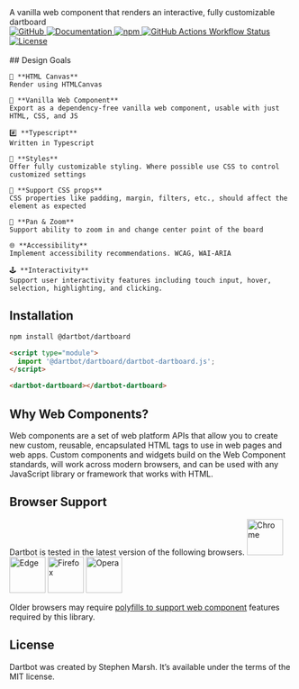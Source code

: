 
<Meta title="Introduction" name="ToC" />
<Title>Introduction</Title>
<Subtitle>A vanilla web component that renders an interactive, fully customizable dartboard</Subtitle>

<div>
  <a href="https://github.com/dartbotapp/dartboard" rel="noopener noreferrer" target="_blank">
    <img src="https://img.shields.io/badge/GitHub-Code-232323.svg?style=flat&amp;logo=github&amp;logoColor=white" alt="GitHub" />
  </a>
  <a href="https://docs.dartbot.com" rel="noopener noreferrer" target="_blank">
    <img src="https://img.shields.io/badge/Docs-Website-232323.svg?style=flat" alt="Documentation" />
  </a>
  <a href="https://www.npmjs.com/package/@dartbot/dartboard" rel="noopener noreferrer" target="_blank">
    <img src="https://img.shields.io/npm/dw/@dartbot/dartboard?label=npm&amp;style=flat" alt="npm" />
  </a>
  <a href="https://github.com/dartbotapp/dartboard/actions/workflows/publish.yml" rel="noopener noreferrer" target="_blank">
    <img src="https://img.shields.io/github/actions/workflow/status/dartbotapp/dartboard/publish.yml" alt="GitHub Actions Workflow Status" />
  </a>
  <a href="https://github.com/dartbotapp/dartboard/blob/main/LICENSE" rel="noopener noreferrer" target="_blank">
    <img src="https://img.shields.io/badge/license-MIT-232323.svg?style=flat" alt="License" />
  </a>
</div>

<style>
{`
  #intro-goals {
    display: flex;
    flex-direction: row;

    & > div {
      flex-basis: 0;
      flex-grow: 1;
    }
  }
`}
</style>

<div id="intro-goals">
  <div style={{ 'paddingRight': '4em '}}>
    <br />
    ## Design Goals

    🎨 **HTML Canvas**
    Render using HTMLCanvas

    🍦 **Vanilla Web Component**
    Export as a dependency-free vanilla web component, usable with just HTML, CSS, and JS

    #️⃣ **Typescript**
    Written in Typescript

    🌈 **Styles**
    Offer fully customizable styling. Where possible use CSS to control customized settings

    🧾 **Support CSS props**
    CSS properties like padding, margin, filters, etc., should affect the element as expected

    🔎 **Pan & Zoom**
    Support ability to zoom in and change center point of the board

    🌐 **Accessibility**
    Implement accessibility recommendations. WCAG, WAI-ARIA

    🕹️ **Interactivity**
    Support user interactivity features including touch input, hover, selection, highlighting, and clicking.
  </div>
  <div>
    <dartbot-dartboard></dartbot-dartboard>
  </div>
</div>

## Installation
```bash
npm install @dartbot/dartboard
```
```html
<script type="module">
  import '@dartbot/dartboard/dartbot-dartboard.js';
</script>

<dartbot-dartboard></dartbot-dartboard>
```

## Why Web Components?
Web components are a set of web platform APIs that allow you to create new custom, reusable,
encapsulated HTML tags to use in web pages and web apps. Custom components and widgets build
on the Web Component standards, will work across modern browsers, and can be used with any
JavaScript library or framework that works with HTML.

## Browser Support
Dartbot is tested in the latest version of the following browsers.
<img src="./chrome.png" alt="Chrome" title="Chrome" width="64" height="64" />
<img src="./edge.png" alt="Edge" title="Edge" width="64" height="64" />
<img src="./firefox.png" alt="Firefox" title="Firefox" width="64" height="64" />
<img src="./opera.png" alt="Opera" title="Opera" width="64" height="64" />

Older browsers may require [polyfills to support web component](https://github.com/webcomponents/polyfills) features required by this library.

## License
Dartbot was created by Stephen Marsh. It’s available under the terms of the MIT license.